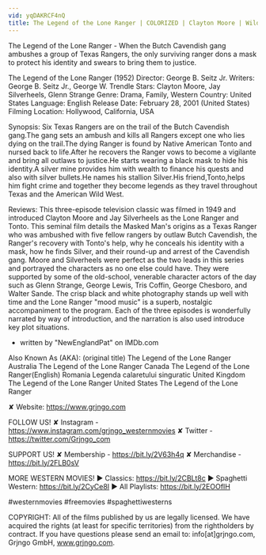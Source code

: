 ```yaml
---
vid: yqDAKRCF4nQ
title: The Legend of the Lone Ranger | COLORIZED | Clayton Moore | Wild West Film
---
```


The Legend of the Lone Ranger - When the Butch Cavendish gang ambushes a group of Texas Rangers, the only surviving ranger dons a mask to protect his identity and swears to bring them to justice.

The Legend of the Lone Ranger (1952)
Director: George B. Seitz Jr.
Writers: George B. Seitz Jr., George W. Trendle
Stars: Clayton Moore, Jay Silverheels, Glenn Strange
Genre: Drama, Family, Western
Country: United States
Language: English
Release Date: February 28, 2001 (United States)
Filming Location: Hollywood, California, USA

Synopsis:
Six Texas Rangers are on the trail of the Butch Cavendish gang.The gang sets an ambush and kills all Rangers except one who lies dying on the trail.The dying Ranger is found by Native American Tonto and nursed back to life.After he recovers the Ranger vows to become a vigilante and bring all outlaws to justice.He starts wearing a black mask to hide his identity.A silver mine provides him with wealth to finance his quests and also with silver bullets.He names his stallion Silver.His friend,Tonto,helps him fight crime and together they become legends as they travel throughout Texas and the American Wild West.

Reviews:
This three-episode television classic was filmed in 1949 and introduced Clayton Moore and Jay Silverheels as the Lone Ranger and Tonto. This seminal film details the Masked Man's origins as a Texas Ranger who was ambushed with five fellow rangers by outlaw Butch Cavendish, the Ranger's recovery with Tonto's help, why he conceals his identity with a mask, how he finds Silver, and their round-up and arrest of the Cavendish gang. Moore and Silverheels were perfect as the two leads in this series and portrayed the characters as no one else could have. They were supported by some of the old-school, venerable character actors of the day such as Glenn Strange, George Lewis, Tris Coffin, George Chesboro, and Walter Sande. The crisp black and white photography stands up well with time and the Lone Ranger "mood music" is a superb, nostalgic accompaniment to the program. Each of the three episodes is wonderfully narrated by way of introduction, and the narration is also used introduce key plot situations.
- written by "NewEnglandPat" on IMDb.com

Also Known As (AKA):
(original title) The Legend of the Lone Ranger
Australia The Legend of the Lone Ranger
Canada The Legend of the Lone Ranger(English)
Romania Legenda calaretului singuratic
United Kingdom The Legend of the Lone Ranger
United States The Legend of the Lone Ranger

✘ Website: https://www.grjngo.com

FOLLOW US!
✘ Instagram - https://www.instagram.com/grjngo_westernmovies
✘ Twitter - https://twitter.com/Grjngo_com

SUPPORT US!
✘ Membership - https://bit.ly/2V63h4q
✘ Merchandise - https://bit.ly/2FLB0sV

MORE WESTERN MOVIES! 
► Classics: https://bit.ly/2CBLt8c 
► Spaghetti Western: https://bit.ly/2CyCe8I 
► All Playlists: https://bit.ly/2EOOfIH 

#westernmovies #freemovies #spaghettiwesterns

COPYRIGHT: All of the films published by us are legally licensed. We have acquired the rights (at least for specific territories) from the rightholders by contract. If you have questions please send an email to: info[at]grjngo.com, Grjngo GmbH, www.grjngo.com.
